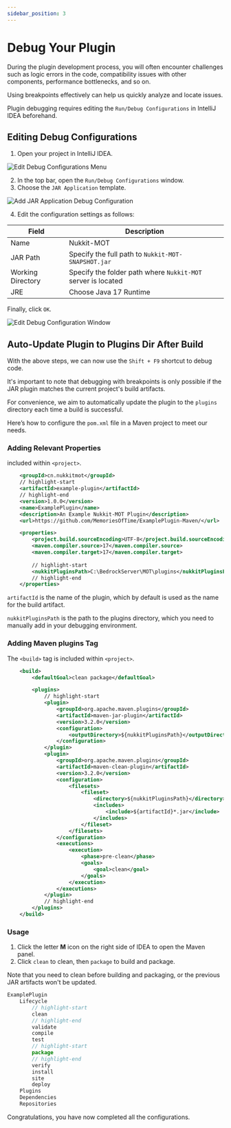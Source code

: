```yaml
---
sidebar_position: 3
---
```


# Debug Your Plugin

During the plugin development process, you will often encounter challenges such as logic errors in the code, compatibility issues with other components, performance bottlenecks, and so on.

Using breakpoints effectively can help us quickly analyze and locate issues.

Plugin debugging requires editing the `Run/Debug Configurations` in IntelliJ IDEA beforehand.

## Editing Debug Configurations

1. Open your project in IntelliJ IDEA.

![Edit Debug Configurations Menu](./img/debug_config_edit_menu.jpg)

2. In the top bar, open the `Run/Debug Configurations` window.
3. Choose the `JAR Application` template.

![Add JAR Application Debug Configuration](./img/add_jarapp_debug_config.jpg)

4. Edit the configuration settings as follows:

| Field | Description |
| --- | --- |
| Name | Nukkit-MOT |
| JAR Path | Specify the full path to `Nukkit-MOT-SNAPSHOT.jar` |
| Working Directory | Specify the folder path where `Nukkit-MOT` server is located |
| JRE | Choose Java 17 Runtime |

Finally, click `OK`.

![Edit Debug Configuration Window](./img/edit_debug_config_window.png)

## Auto-Update Plugin to Plugins Dir After Build

With the above steps, we can now use the `Shift + F9` shortcut to debug code.

It's important to note that debugging with breakpoints is only possible if the JAR plugin matches the current project's build artifacts.

For convenience, we aim to automatically update the plugin to the `plugins` directory each time a build is successful.

Here’s how to configure the `pom.xml` file in a Maven project to meet our needs.

### Adding Relevant Properties

included within `<project>`.

```xml title="pom.xml"
    <groupId>cn.nukkitmot</groupId>
    // highlight-start
    <artifactId>example-plugin</artifactId>
    // highlight-end
    <version>1.0.0</version>
    <name>ExamplePlugin</name>
    <description>An Example Nukkit-MOT Plugin</description>
    <url>https://github.com/MemoriesOfTime/ExamplePlugin-Maven/</url>

    <properties>
        <project.build.sourceEncoding>UTF-8</project.build.sourceEncoding>
        <maven.compiler.source>17</maven.compiler.source>
        <maven.compiler.target>17</maven.compiler.target>
        
        // highlight-start
        <nukkitPluginsPath>C:\BedrockServer\MOT\plugins</nukkitPluginsPath>
        // highlight-end
    </properties>
```

`artifactId` is the name of the plugin, which by default is used as the name for the build artifact.

`nukkitPluginsPath` is the path to the plugins directory, which you need to manually add in your debugging environment.

### Adding Maven plugins Tag

The `<build>` tag is included within `<project>`.

```xml title="pom.xml"
    <build>
        <defaultGoal>clean package</defaultGoal>

        <plugins>
            // highlight-start
            <plugin>
                <groupId>org.apache.maven.plugins</groupId>
                <artifactId>maven-jar-plugin</artifactId>
                <version>3.2.0</version>
                <configuration>
                    <outputDirectory>${nukkitPluginsPath}</outputDirectory>
                </configuration>
            </plugin>
            <plugin>
                <groupId>org.apache.maven.plugins</groupId>
                <artifactId>maven-clean-plugin</artifactId>
                <version>3.2.0</version>
                <configuration>
                    <filesets>
                        <fileset>
                            <directory>${nukkitPluginsPath}</directory>
                            <includes>
                                <include>${artifactId}*.jar</include>
                            </includes>
                        </fileset>
                    </filesets>
                </configuration>
                <executions>
                    <execution>
                        <phase>pre-clean</phase>
                        <goals>
                            <goal>clean</goal>
                        </goals>
                    </execution>
                </executions>
            </plugin>
            // highlight-end
        </plugins>
    </build>
```

### Usage

1. Click the letter **M** icon on the right side of IDEA to open the Maven panel.
2. Click `clean` to clean, then `package` to build and package.

Note that you need to clean before building and packaging, or the previous JAR artifacts won't be updated.

```js
ExamplePlugin
    Lifecycle
        // highlight-start
        clean
        // highlight-end
        validate
        compile 
        test 
        // highlight-start
        package
        // highlight-end
        verify
        install
        site 
        deploy
    Plugins
    Dependencies
    Repositories
```

Congratulations, you have now completed all the configurations.